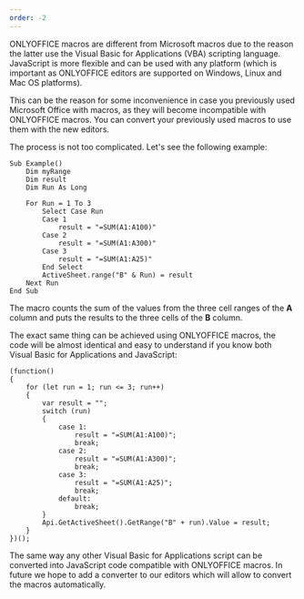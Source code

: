 ```yaml
---
order: -2
---
```

ONLYOFFICE macros are different from Microsoft macros due to the reason the latter use the Visual Basic for Applications (VBA) scripting language. JavaScript is more flexible and can be used with any platform (which is important as ONLYOFFICE editors are supported on Windows, Linux and Mac OS platforms).

This can be the reason for some inconvenience in case you previously used Microsoft Office with macros, as they will become incompatible with ONLYOFFICE macros. You can convert your previously used macros to use them with the new editors.

The process is not too complicated. Let's see the following example:

```
Sub Example()
    Dim myRange
    Dim result
    Dim Run As Long
 
    For Run = 1 To 3
        Select Case Run
        Case 1
            result = "=SUM(A1:A100)"
        Case 2
            result = "=SUM(A1:A300)"
        Case 3
            result = "=SUM(A1:A25)"
        End Select
        ActiveSheet.range("B" & Run) = result
    Next Run
End Sub
```

The macro counts the sum of the values from the three cell ranges of the **A** column and puts the results to the three cells of the **B** column.

The exact same thing can be achieved using ONLYOFFICE macros, the code will be almost identical and easy to understand if you know both Visual Basic for Applications and JavaScript:

```
(function()
{
    for (let run = 1; run <= 3; run++)
    {
        var result = "";
        switch (run)
        {
            case 1:
                result = "=SUM(A1:A100)";
                break;
            case 2:
                result = "=SUM(A1:A300)";
                break;
            case 3:
                result = "=SUM(A1:A25)";
                break;
            default:
                break;
        }
        Api.GetActiveSheet().GetRange("B" + run).Value = result;
    }
})();
```

The same way any other Visual Basic for Applications script can be converted into JavaScript code compatible with ONLYOFFICE macros. In future we hope to add a converter to our editors which will allow to convert the macros automatically.
